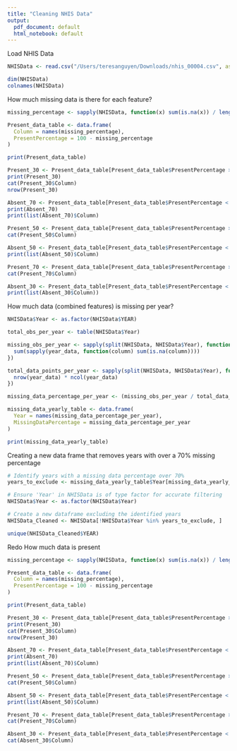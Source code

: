 ```yaml
---
title: "Cleaning NHIS Data"
output:
  pdf_document: default
  html_notebook: default
---
```


Load NHIS Data

```r

NHISData <- read.csv("/Users/teresanguyen/Downloads/nhis_00004.csv", as.is = T)

dim(NHISData)
colnames(NHISData)

```

How much missing data is there for each feature?

```r

missing_percentage <- sapply(NHISData, function(x) sum(is.na(x)) / length(x) * 100)

Present_data_table <- data.frame(
  Column = names(missing_percentage),
  PresentPercentage = 100 - missing_percentage
)

print(Present_data_table)

Present_30 <- Present_data_table[Present_data_table$PresentPercentage >= 30.0, ]
print(Present_30)
cat(Present_30$Column)
nrow(Present_30)

Absent_70 <- Present_data_table[Present_data_table$PresentPercentage < 30, ]
print(Absent_70)
print(list(Absent_70)$Column)

Present_50 <- Present_data_table[Present_data_table$PresentPercentage >= 50.0, ]
cat(Present_50$Column)

Absent_50 <- Present_data_table[Present_data_table$PresentPercentage < 50, ]
print(list(Absent_50)$Column)

Present_70 <- Present_data_table[Present_data_table$PresentPercentage >= 70.0, ]
cat(Present_70$Column)

Absent_30 <- Present_data_table[Present_data_table$PresentPercentage < 70, ]
print(list(Absent_30$Column))

```

How much data (combined features) is missing per year? 

```r

NHISData$Year <- as.factor(NHISData$YEAR)

total_obs_per_year <- table(NHISData$Year)

missing_obs_per_year <- sapply(split(NHISData, NHISData$Year), function(year_data) {
  sum(sapply(year_data, function(column) sum(is.na(column))))
})

total_data_points_per_year <- sapply(split(NHISData, NHISData$Year), function(year_data) {
  nrow(year_data) * ncol(year_data)
})

missing_data_percentage_per_year <- (missing_obs_per_year / total_data_points_per_year) * 100

missing_data_yearly_table <- data.frame(
  Year = names(missing_data_percentage_per_year),
  MissingDataPercentage = missing_data_percentage_per_year
)

print(missing_data_yearly_table)

```

Creating a new data frame that removes years with over a 70% missing percentage

```r

# Identify years with a missing data percentage over 70%
years_to_exclude <- missing_data_yearly_table$Year[missing_data_yearly_table$MissingDataPercentage > 70]

# Ensure 'Year' in NHISData is of type factor for accurate filtering
NHISData$Year <- as.factor(NHISData$Year)

# Create a new dataframe excluding the identified years
NHISData_Cleaned <- NHISData[!NHISData$Year %in% years_to_exclude, ]

unique(NHISData_Cleaned$YEAR)


```

Redo How much data is present

```r

missing_percentage <- sapply(NHISData, function(x) sum(is.na(x)) / length(x) * 100)

Present_data_table <- data.frame(
  Column = names(missing_percentage),
  PresentPercentage = 100 - missing_percentage
)

print(Present_data_table)

Present_30 <- Present_data_table[Present_data_table$PresentPercentage >= 30.0, ]
print(Present_30)
cat(Present_30$Column)
nrow(Present_30)

Absent_70 <- Present_data_table[Present_data_table$PresentPercentage < 30, ]
print(Absent_70)
print(list(Absent_70)$Column)

Present_50 <- Present_data_table[Present_data_table$PresentPercentage >= 50.0, ]
cat(Present_50$Column)

Absent_50 <- Present_data_table[Present_data_table$PresentPercentage < 50, ]
print(list(Absent_50)$Column)

Present_70 <- Present_data_table[Present_data_table$PresentPercentage >= 70.0, ]
cat(Present_70$Column)

Absent_30 <- Present_data_table[Present_data_table$PresentPercentage < 70, ]
cat(Absent_30$Column)

```
